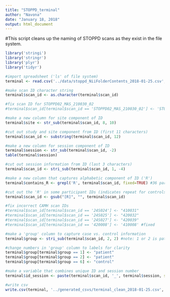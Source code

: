 ```yaml
---
title: "STOPPD_terminal"
author: "Navona"
date: "January 18, 2018"
output: html_document
---
```


#This script cleans up the naming of STOPPD scans as they exist in the file system.

```r

library('stringi')
library('stringr')
library('plyr')
library('tidyr')
```

```r

#import spreadsheet ('ls' of file system)
terminal <- read.csv('../data/stoppd_NiiFolderContents_2018-01-25.csv', header = TRUE)

```

```r

#make scan ID character string
terminal$scan_id <- as.character(terminal$scan_id)

#fix scan ID for STOPPD02_MAS_210030_02
#terminal$scan_id[terminal$scan_id == 'STOPPD02_MAS_210030_02'] <- 'STOPPD_MAS_210030_02' #fixed

#make a new column for site component of ID
terminal$site <- str_sub(terminal$scan_id, 8, 10)

#cut out study and site component from ID (first 11 characters)
terminal$scan_id <- substring(terminal$scan_id, 12)

#make a new column for session component of ID
terminal$session <- str_sub(terminal$scan_id, -2)
table(terminal$session)

#cut out session information from ID (last 3 characters)
terminal$scan_id <- stri_sub(terminal$scan_id, 1, -4)

#make a new column that captures alphabetic component of ID ('R')
terminal$contains_R <- grepl('R', terminal$scan_id, fixed=TRUE) #36 participants

#cut out the 'R' in some participant IDs (indicates repeat for controls)
terminal$scan_id <- gsub("[R]", "", terminal$scan_id)

#fix incorrect CAMH scan IDs
#terminal$scan_id[terminal$scan_id == '24S024'] <- "410031"
#terminal$scan_id[terminal$scan_id == '24S025'] <- "420032"
#terminal$scan_id[terminal$scan_id == '24S027'] <- "420039"
#terminal$scan_id[terminal$scan_id == '420008'] <- '410008' #fixed

#make a 'group' column to capture case vs. control information
terminal$group <- stri_sub(terminal$scan_id, 2, 2) #note: 1 or 2 is patient, 6 is control

#change numbers in 'group' column to labels for clarity
terminal$group[terminal$group == 1] <- "patient"
terminal$group[terminal$group == 2] <- "patient"
terminal$group[terminal$group == 6] <- "control"

#make a variable that combines unique ID and session number
terminal$id_session <- paste(terminal$scan_id, '_', terminal$session, sep='')

#write csv
write.csv(terminal, '../generated_csvs/terminal_clean_2018-01-25.csv', row.names=FALSE)

```
